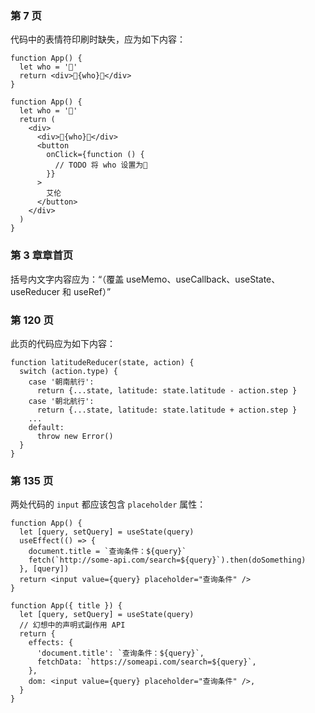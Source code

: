 

### 第 7 页

代码中的表情符印刷时缺失，应为如下内容：

```tsx
function App() {
  let who = '🧐'
  return <div>💪{who}👊</div>
}
```

```tsx
function App() {
  let who = '🧐'
  return (
    <div>
      <div>💪{who}👊</div>
      <button
        onClick={function () {
          // TODO 将 who 设置为👨
        }}
      >
        艾伦
      </button>
    </div>
  )
}
```

### 第 3 章章首页

括号内文字内容应为：“（覆盖 useMemo、useCallback、useState、useReducer 和 useRef）”

### 第 120 页

此页的代码应为如下内容：

```tsx
function latitudeReducer(state, action) {
  switch (action.type) {
    case '朝南航行':
      return {...state, latitude: state.latitude - action.step }
    case '朝北航行':
      return {...state, latitude: state.latitude + action.step }
    ...
    default:
      throw new Error()
  }
}
```

### 第 135 页

两处代码的 `input` 都应该包含 `placeholder` 属性：

```tsx
function App() {
  let [query, setQuery] = useState(query)
  useEffect(() => {
    document.title = `查询条件：${query}`
    fetch(`http://some-api.com/search=${query}`).then(doSomething)
  }, [query])
  return <input value={query} placeholder="查询条件" />
}
```

```tsx
function App({ title }) {
  let [query, setQuery] = useState(query)
  // 幻想中的声明式副作用 API
  return {
    effects: {
      'document.title': `查询条件：${query}`,
      fetchData: `https://someapi.com/search=${query}`,
    },
    dom: <input value={query} placeholder="查询条件" />,
  }
}
```
